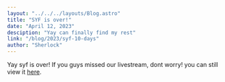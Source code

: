 ```yaml
---
layout: "../../../layouts/Blog.astro"
title: "SYF is over!"
date: "April 12, 2023"
desciption: "Yay can finally find my rest"
link: "/blog/2023/syf-10-days"
author: "Sherlock"
---
```


Yay syf is over!  If you guys missed our livestream, dont worry! you can still view it [here](https://www.youtube.com/watch?v=pKDESFeU9o4).